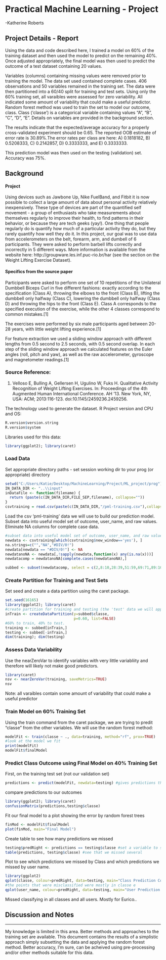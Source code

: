 Practical Machine Learning - Project
========================================================
 -Katherine Roberts

## Project Details - Report

Using the data and code described here, I trained a model on 60% of the training dataset and then used the model to predict on the remaining 40%. Once adjusted appropriately, the final model was then used to predict the outcome of a test dataset containing 20 values.

Variables (columns) containing missing values were removed prior to training the model. The data set used contained complete cases. 406 observations and 50 variables remained in the training set. The data were then partitioned into a 60/40 split for training and test sets. Using only the 60% training set, all varaibles were assessed for zero variability. All indicated some amount of variability that could make a useful predictor. Random forest method was used to train the set to model our outcome, class. Class ('classe') is a categorical variable containing values "A", "B", "C", "D", "E". Details on variables are provided in the background section.

The results indicate that the expected/average accuracy for a properly cross-validated experiment should be 0.65. The reported OOB estimate of error rate is 30.89%.The error rates per class are here: A) 0.1818182, B) 0.5208333, C) 0.2142857, D) 0.3333333, and E) 0.3333333.

This prediction model was then used on the testing (validation) set. Accuracy was 75%.


## Background
#### Project
Using devices such as Jawbone Up, Nike FuelBand, and Fitbit it is now possible to collect a large amount of data about personal activity relatively inexpensively. These type of devices are part of the quantified self movement - a group of enthusiasts who take measurements about themselves regularly to improve their health, to find patterns in their behavior, or because they are tech geeks (yay!). One thing that people regularly do is quantify how much of a particular activity they do, but they rarely quantify how well they do it. In this project, our goal was to use data from accelerometers on the belt, forearm, arm, and dumbell of 6 participants. They were asked to perform barbell lifts correctly and incorrectly in 5 different ways. More information is available from the website here: http://groupware.les.inf.puc-rio.br/har (see the section on the Weight Lifting Exercise Dataset). 

#### Specifics from the source paper
Participants were asked to perform one set of 10 repetitions of the Unilateral Dumbbell Biceps Curl in five different fashions: exactly according to the specification (Class A), throwing the elbows to the front (Class B), lifting the dumbbell only halfway (Class C), lowering the dumbbell only halfway (Class D) and throwing the hips to the front (Class E). Class A corresponds to the specified execution of the exercise, while the other 4 classes correspond to common mistakes.[1]

The exercises were performed by six male participants aged between 20-28 years, with little weight lifting experience.[1]

For feature extraction we used a sliding window approach with different lengths from 0.5 second to 2.5 seconds, with 0.5 second overlap. In each step of the sliding window approach we calculated features on the Euler angles (roll, pitch and yaw), as well as the raw accelerometer, gyroscope and magnetometer readings.[1]

### Source Reference:

1.  Velloso E, Bulling A, Gellersen H, Ugulino W, Fuks H. Qualitative Activity Recognition of Weight Lifting Exercises. In: Proceedings of the 4th Augmented Human International Conference. AH '13. New York, NY, USA: ACM; 2013:116-123. doi:10.1145/2459236.2459256.


The technology used to generate the dataset. R Project version and CPU and OS:
```r
R.version$version.string
R.version$system
```


Libraries used for this data:
```r
library(ggplot2); library(caret)
```


### Load Data
Set appropriate directory paths - set session working dir to your prog (or appropriate) directory
```r
setwd("C:/Users/Katie/Desktop/MachineLearning/Project/ML_project/prog")
IN_DATA_DIR <- "..\\input"
inDataFile <- function(filename) {
  return (paste(c(IN_DATA_DIR,FILE_SEP,filename), collapse=""))
}
csvtraining = read.csv(paste(c(IN_DATA_DIR,"/pml-training.csv"),collapse=""), header=TRUE)

```
Load the csv 'pml-training' data we will use to build our prediction model. Subset data into useful model set of outcome, user_name, and raw values. Eliminate NA columns for complete case data.
```r
#subset data into useful model set of outcome, user_name, and raw values
newdata <- csvtraining[which(csvtraining$new_window=='yes'), ]
na.strings=c("","NA","#DIV/0!")
newdata[newdata == "#DIV/0!"] <- NA
newdatanoNA <- newdata[,!sapply(newdata,function(x) any(is.na(x)))]
newdatacomp = newdatanoNA[complete.cases(newdatanoNA),]

subbed <- subset(newdatacomp, select = c(2,8:10,28:39,51:59,69:71,89:100,118:127) )
```


### Create Partition for Training and Test Sets
Set seed and create a data partition using the caret package.
```r
set.seed(16165)
library(ggplot2); library(caret)
#create partition for training and testing (the 'test' data we will apply the predictions to will be our 'validation' set)
inTrain <- createDataPartition(y=subbed$classe,
                               p=0.60, list=FALSE)
#60% to train, 40% to test. 
training <- subbed[inTrain,]
testing <- subbed[-inTrain,]
dim(training); dim(testing)
```


### Assess Data Variability
Use the nearZeroVar to identify variables with very little variabliity and therefore will likely not make good predictors.
```r
library(caret)
nsv <- nearZeroVar(training, saveMetrics=TRUE)
nsv
```
Note: all varaibles contain some amount of variability that could make a useful predictor



### Train Model on 60% Training Set
Using the train command from the caret package, we are trying to predit "classe" from the other variables. We will use the random forest method:
```r
modelFit <- train(classe ~ ., data=training, method="rf", prox=TRUE)
#look at the model we fit
print(modelFit)
modelFit$finalModel
```


### Predict Class Outcome using Final Model on 40% Training Set
First, on the training test set (not our validation set)
```r
predictions <- predict(modelFit, newdata=testing) #gives predictions that correspond to the responses
```


compare predictions to our outcomes
```r
library(ggplot2); library(caret)
confusionMatrix(predictions,testing$classe)
```


Fit our final model to a plot showing the error by random forest trees
```r
finMod <- modelFit$finalModel
plot(finMod, main="Final Model")
```


Create table to see how many predictions we missed
```r
testing$predRight <- predictions == testing$classe #set a variable to see if we got the prediction right
table(predictions, testing$classe) #see that we missed several
```

Plot to see which predictions we missed by Class and which predictions we missed by user name.
```r
library(ggplot2)
qplot(classe, colour=predRight, data=testing, main="Class Prediction Correct")
#the points that were misclassified were mostly in classe e
qplot(user_name, colour=predRight, data=testing, main="User Prediction Correct")
```
Missed classifying in all classes and all users. Mostly for Eurico..





## Discussion and Notes
******************************
My knowledge is limited in this area. Better methods and approaches to the training set are available. This document contains the results of a simplistic approach simply subsetting the data and applying the random forest method. Better accuracy, I'm sure, can be acheived using pre-processing and/or other methods suitable for this data.

